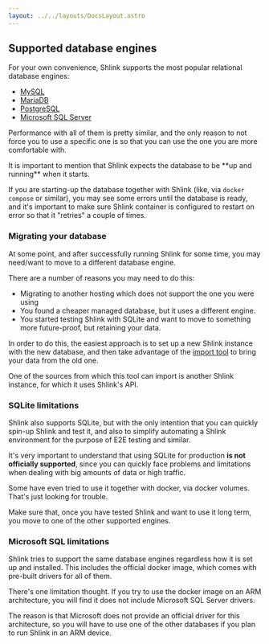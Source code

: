 ```yaml
---
layout: ../../layouts/DocsLayout.astro
---
```




## Supported database engines

For your own convenience, Shlink supports the most popular relational database engines:

* [MySQL](https://www.mysql.com/)
* [MariaDB](https://mariadb.org/)
* [PostgreSQL](https://www.postgresql.org/)
* [Microsoft SQL Server](https://www.microsoft.com/sql-server/)

Performance with all of them is pretty similar, and the only reason to not force you to use a specific one is so that you can use the one you are more comfortable with.

<Callout type="warning" title="Database availability">
  It is important to mention that Shlink expects the database to be **up and running** when it starts.

  If you are starting-up the database together with Shlink (like, via `docker compose` or similar), you may see some errors until the database is ready, and it's important to make sure Shlink container is configured to restart on error so that it "retries" a couple of times.
</Callout>

### Migrating your database

At some point, and after successfully running Shlink for some time, you may need/want to move to a different database engine.

There are a number of reasons you may need to do this:

* Migrating to another hosting which does not support the one you were using
* You found a cheaper managed database, but it uses a different engine.
* You started testing Shlink with SQLite and want to move to something more future-proof, but retaining your data.

In order to do this, the easiest approach is to set up a new Shlink instance with the new database, and then take advantage of the [import tool](/documentation/advanced/import-short-urls/#shlink-instance) to bring your data from the old one.

One of the sources from which this tool can import is another Shlink instance, for which it uses Shlink's API.

### SQLite limitations

Shlink also supports SQLite, but with the only intention that you can quickly spin-up Shlink and test it, and also to simplify automating a Shlink environment for the purpose of E2E testing and similar.

It's very important to understand that using SQLite for production **is not officially supported**, since you can quickly face problems and limitations when dealing with big amounts of data or high traffic.

Some have even tried to use it together with docker, via docker volumes. That's just looking for trouble.

Make sure that, once you have tested Shlink and want to use it long term, you move to one of the other supported engines.

### Microsoft SQL limitations

Shlink tries to support the same database engines regardless how it is set up and installed. This includes the official docker image, which comes with pre-built drivers for all of them.

There's one limitation thought. If you try to use the docker image on an ARM architecture, you will find it does not include Microsoft SQL Server drivers.

The reason is that Microsoft does not provide an official driver for this architecture, so you will have to use one of the other databases if you plan to run Shlink in an ARM device.

